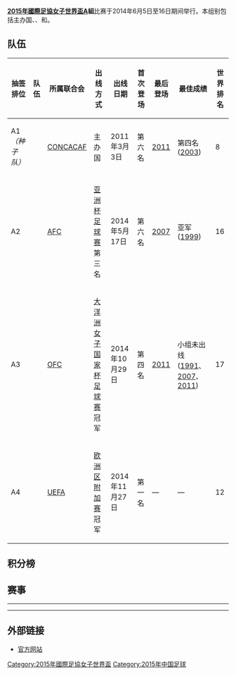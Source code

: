 {{NoteTA
|G1=足球
}}

'''[[2015年國際足協女子世界盃|2015年國際足協女子世界盃]]A組'''比赛于2014年6月5日至16日期间举行。本组别包括主办国{{nwft|加拿大}}、{{nwft|中国}}、{{nwft|新西兰}}和{{nwft|荷兰}}。

== 队伍 ==
{| class="wikitable sortable"
|-
! 抽签排位
! 队伍
! 所属联合会
! 出线方式
! 出线日期
! 首次登场
! 最后登场
! 最佳成绩
! 世界排名
|-
| A1''（种子队）'' || style=white-space:nowrap | {{fbw|CAN}} || [[CONCACAF|CONCACAF]] || <span style="display:none">*</span> 主办国 || 2011年3月3日 || data-sort-value="6" | 第六名 || [[2011年國際足協女子世界盃|2011]] || data-sort-value="4.1" | 第四名 ([[2003年國際足協女子世界盃|2003]]) || 8
|-
| A2 || style=white-space:nowrap | {{fbw|CHN}} || [[AFC|AFC]] || [[2014年女子亞洲盃足球賽|亚洲杯足球赛]]第三名|| 2014年5月17日 || data-sort-value="6" | 第六名 || [[2007年國際足協女子世界盃|2007]] || data-sort-value="6.1" | 亚军 ([[1999年國際足協女子世界盃|1999]]) || 16
|-
| A3 || style=white-space:nowrap | {{fbw|NZL}} || [[OFC|OFC]] || [[2014年大洋洲女子国家杯足球赛|大洋洲女子国家杯足球赛]]冠军 || 2014年10月29日 || data-sort-value="4" | 第四名 || [[2011年國際足協女子世界盃|2011]] || data-sort-value="1.3" | 小组未出线 ([[1991年國際足協女子世界盃|1991]]、[[2007年國際足協女子世界盃|2007]]、[[2011年國際足協女子世界盃|2011]]) || 17
|-
| A4 || style=white-space:nowrap | {{fbw|NED}} || [[UEFA|UEFA]] || [[2015年國際足協女子世界盃资格赛欧洲区附加赛|欧洲区附加赛]]冠军 || 2014年11月27日 || data-sort-value="1" | 第一名 || data-sort-value="2015" | — || data-sort-value="0.0" | — || 12
|}

== 积分榜 ==
{{2015年國際足協女子世界盃A組積分榜}}

== 赛事 ==
{{Football box
| date= 2015年6月6日
| time=  16:00 MDT (UTC−6)
| team1= {{fbw-rt|CAN}}
| score= 1–0
| report= [http://www.fifa.com/womensworldcup/matches/round=268020/match=300269484/index.html 報告]
| team2={{fbw|CHN}}
| goals1= [[克里斯蒂娜·辛克莱|辛克莱]] {{goal|90+2|pen.}}
| goals2=
| stadium= [[埃德蒙顿|埃德蒙顿]][[大英國協體育場|大英國協體育場]]
| attendance= 53,058
| referee= Kateryna Monzul（{{nfa|UKR}}）
}}
{{Football box
| date= 2015年6月6日
| time= 19:00 MDT (UTC−6)
| team1= {{fbw-rt|NZL}}
| score= 0–1
| report= [http://www.fifa.com/womensworldcup/matches/round=268020/match=300269467/index.html 報告]
| team2= {{fbw|NED}}
| goals1=
| goals2= [[Lieke_Martens|Martens]] {{goal|33}}
| stadium= [[埃德蒙顿|埃德蒙顿]][[大英國協體育場|大英國協體育場]]
| attendance= 53,058
| referee= Quetzalli Alvarado（{{nfa|MEX}}）
}}
----
{{Football box
| date= 2015年6月11日
| time= 19:00 MDT (UTC−6)
| team1= {{fbw-rt|CHN}}
| score= 1–0
| report= [http://www.fifa.com/womensworldcup/matches/round=268020/match=300269465/index.html 報告]
| team2= {{fbw|NED}}
| goals1= [[王丽思|王丽思]] {{goal|90+1}}
| goals2=
| stadium= [[埃德蒙顿|埃德蒙顿]][[大英國協體育場|大英國協體育場]]
| attendance= 35,544
| referee= Yeimy Martinez（{{nfa|COL}}）
}}
{{Football box
| date= 2015年6月11日
| time= 16:00 MDT (UTC−6)
| team1= {{fbw-rt|CAN}}
| score= 0–0
| report= [http://www.fifa.com/womensworldcup/matches/round=268020/match=300269462/index.html 報告]
| team2= {{fbw|NZL}}
| goals1=
| goals2=
| stadium= [[埃德蒙顿|埃德蒙顿]][[大英國協體育場|大英國協體育場]]
| attendance= 35,544
| referee= Bibiana Steinhaus（{{nfa|GER}}）
}}
----
{{Football box
| date= 2015年6月15日
| time= 19:30 EDT (UTC−4)
| team1= {{fbw-rt|NED}}
| score= 1–1
| report= [http://www.fifa.com/womensworldcup/matches/round=268020/match=300269511/index.html 報告]
| team2= {{fbw|CAN}}
| goals1= [[克尔斯滕·凡德文|凡德文]] {{goal|87}} 
| goals2= [[艾許莉·羅倫斯_(足球員)|羅倫斯]] {{goal|10}}
| stadium= [[蒙特利尔|蒙特利尔]][[蒙特利尔奥林匹克体育场|蒙特利尔奥林匹克体育场]]
| attendance= 45,420
| referee= 李向玉（{{nfa|PRK}}）
}}
{{Football box
| date= 2015年6月15日
| time= 18:30 CDT (UTC−5)
| team1= {{fbw-rt|CHN}}
| score= 2–2
| report= [http://www.fifa.com/womensworldcup/matches/round=268020/match=300269487/index.html 報告]
| team2= {{fbw|NZL}}
| goals1= [[王麗思|王麗思]] {{goal|41|pen.}} <br> [[王珊珊|王珊珊]] {{goal|60}}
| goals2= [[Rebekah_Stott|Stott]] {{goal|28}} <br> [[Hannah_Wilkinson|Wilkinson]] {{goal|64}}
| stadium= [[温尼伯|温尼伯]][[温尼伯体育场|温尼伯体育场]]
| attendance= 26,191
| referee= Katalin Kulcsar（{{nfa|HUN}}）
}}

== 外部链接 ==
* [http://www.fifa.com/womensworldcup/index.html 官方网站]{{Wayback|url=http://www.fifa.com/womensworldcup/index.html |date=20150604051823 }}

{{2015年國際足協女子世界盃}}

[[Category:2015年國際足協女子世界盃|Category:2015年國際足協女子世界盃]]
[[Category:2015年中国足球|Category:2015年中国足球]]